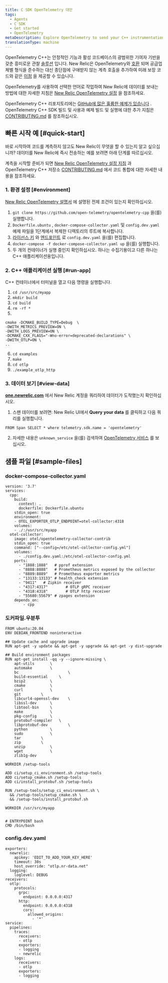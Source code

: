 ```yaml
---
title: C SDK OpenTelemetry 대안
tags:
  - Agents
  - C SDK
  - Get started
  - OpenTelemetry
metaDescription: Explore OpenTelemetry to send your C++ instrumentation data to New Relic.
translationType: machine
---
```


OpenTelemetry C++는 안정적인 기능과 활성 코드베이스의 광범위한 기여자 기반을 갖춘 흥미로운 관찰 [솔루션](https://github.com/open-telemetry/opentelemetry-cpp) 입니다. New Relic은 OpenTelemetry와 [호환](/docs/integrations/open-source-telemetry-integrations/opentelemetry/introduction-opentelemetry-new-relic/) 되며 공급업체별 형식을 준수하는 대신 종단점에 구애받지 않는 계측 호출을 추가하여 미래 보장 코드와 같은 [이점](/docs/more-integrations/open-source-telemetry-integrations/opentelemetry/opentelemetry-introduction/) 을 제공할 수 있습니다.

OpenTelemetry를 사용하여 선택한 언어로 작업하여 New Relic에 데이터를 보내는 방법에 대한 자세한 지침은 [New Relic OpenTelemetry 설정](/docs/more-integrations/open-source-telemetry-integrations/opentelemetry/opentelemetry-setup/) 을 참조하세요.

OpenTelemetry C++ 리포지토리에는 [GitHub에 많은 훌륭한 예제가 있습니다](https://github.com/open-telemetry/opentelemetry-cpp/tree/main/examples) . OpenTelemetry C++ SDK 빌드 및 사용과 예제 빌드 및 실행에 대한 추가 지침은 [CONTRIBUTING.md](https://github.com/open-telemetry/opentelemetry-cpp/blob/main/CONTRIBUTING.md) 를 참조하십시오.

## 빠른 시작 예 [#quick-start]

바로 시작하여 코드를 계측하지 않고도 New Relic이 무엇을 할 수 있는지 알고 싶으십니까? 데이터를 New Relic에 즉시 전송하는 예를 보려면 아래 단계를 따르십시오.

계측을 시작할 준비가 되면 [New Relic OpenTelemetry 설정 지침](/docs/more-integrations/open-source-telemetry-integrations/opentelemetry/opentelemetry-setup/) 과 OpenTelemetry C++ 저장소 [CONTRIBUTING.md](https://github.com/open-telemetry/opentelemetry-cpp/blob/main/CONTRIBUTING.md) 에서 코드 통합에 대한 자세한 내용을 참조하세요.

### 1. 환경 설정 [#environment]

[New Relic OpenTelemetry 설명서](/docs/more-integrations/open-source-telemetry-integrations/opentelemetry/opentelemetry-setup/#prereqs) 에 설명된 전제 조건이 있는지 확인하십시오.

1. `git clone https://github.com/open-telemetry/opentelemetry-cpp` 을(를) 실행합니다.
2. `Dockerfile.ubuntu` , `docker-compose-collector.yaml` 및 `config.dev.yaml` 예제 파일을 1단계에서 복제한 디렉토리의 루트에 복사합니다.
3. [라이선스 키](/docs/apis/intro-apis/new-relic-api-keys/#ingest-license-key) 와 [엔드포인트](/docs/more-integrations/open-source-telemetry-integrations/opentelemetry/opentelemetry-setup/#review-settings) 로 `config.dev.yaml` 을(를) 편집합니다.
4. `docker-compose -f docker-compose-collector.yaml up` 을(를) 실행합니다.
5. 두 개의 컨테이너가 실행 중인지 확인하십시오. 하나는 수집기용이고 다른 하나는 C++ 애플리케이션용입니다.

### 2. C++ 애플리케이션 실행 [#run-app]

C++ 컨테이너에서 터미널을 열고 다음 명령을 실행합니다.

1. `cd /usr/src/myapp`
2. `mkdir build`
3. `cd build`
4. `rm -rf *`
5.

```
cmake -DCMAKE_BUILD_TYPE=Debug  \
-DWITH_METRICS_PREVIEW=ON \
-DWITH_LOGS_PREVIEW=ON \
-DCMAKE_CXX_FLAGS="-Wno-error=deprecated-declarations" \
-DWITH_OTLP=ON \
..
```

6. `cd examples`
7. `make`
8. `cd otlp`
9. `./example_otlp_http`

### 3. 데이터 보기 [#view-data]

**[one.newrelic.com](https://one.newrelic.com)** 에서 New Relic 계정을 쿼리하여 데이터가 도착했는지 확인하십시오.

1. 스팬 데이터를 보려면: New Relic UI에서 **Query your data** 를 클릭하고 다음 쿼리를 실행합니다.

```
FROM Span SELECT * where telemetry.sdk.name = 'opentelemetry'
```

2. 자세한 내용은 `unknown_service` 을(를) 검색하여 [OpenTelemetry 서비스](/docs/more-integrations/open-source-telemetry-integrations/opentelemetry/opentelemetry-view-your-data#explorer) 를 보십시오.

## 샘플 파일 [#sample-files]

### docker-compose-collector.yaml

```
version: '3.7'
services:
  cpp:
    build:
      context: .
      dockerfile: Dockerfile.ubuntu
    stdin_open: true
    environment:
    - OTEL_EXPORTER_OTLP_ENDPOINT=otel-collector:4318
    volumes:
    - ./:/usr/src/myapp
  otel-collector:
    image: otel/opentelemetry-collector-contrib
    stdin_open: true
    command: ["--config=/etc/otel-collector-config.yml"]
    volumes:
      - ./config.dev.yaml:/etc/otel-collector-config.yml
    ports:
      - "1888:1888"   # pprof extension
      - "8888:8888"   # Prometheus metrics exposed by the collector
      - "8889:8889"   # Prometheus exporter metrics
      - "13133:13133" # health_check extension
      - "9411"   # Zipkin receiver
      - "4317:4317"        # OTLP gRPC receiver
      - "4318:4318"        # OTLP http receiver
      - "55680:55679" # zpages extension
    depends_on:
        - cpp
```

### 도커파일.우분투

```
FROM ubuntu:20.04
ENV DEBIAN_FRONTEND noninteractive

## Update cache and upgrade image
RUN apt-get -y update && apt-get -y upgrade && apt-get -y dist-upgrade

## Build environment packages
RUN apt-get install -qq -y --ignore-missing \
	apt-utils		\
	automake		\
	bc                      \
	build-essential		\
	bzip2			\
	cmake			\
	curl			\
	git			\
	libcurl4-openssl-dev	\
	libssl-dev		\
	libtool-bin		\
	make			\
	pkg-config		\
	protobuf-compiler	\
	libprotobuf-dev         \
	python			\
	sudo			\
	tar			\
	zip			\
	unzip			\
	wget			\
	zlib1g-dev

WORKDIR /setup-tools

ADD ci/setup_ci_environment.sh /setup-tools
ADD ci/setup_cmake.sh /setup-tools
ADD ci/install_protobuf.sh /setup-tools

RUN /setup-tools/setup_ci_environment.sh \
  && /setup-tools/setup_cmake.sh \
  && /setup-tools/install_protobuf.sh

WORKDIR /usr/src/myapp


# ENTRYPOINT bash
CMD /bin/bash
```

### config.dev.yaml

```
exporters:
  newrelic:
    apikey: 'EDIT_TO_ADD_YOUR_KEY_HERE'
    timeout: 30s
    host_override: "otlp.nr-data.net"
  logging:
    loglevel: DEBUG
receivers:
  otlp:
    protocols:
      grpc:
        endpoint: 0.0.0.0:4317
      http:
        endpoint: 0.0.0.0:4318
        cors:
          allowed_origins:
            - '*'
service:
  pipelines:
    traces:
      receivers:
      - otlp
      exporters:
      - logging
      - newrelic
    logs:
      receivers:
      - otlp
      exporters:
      - logging
```